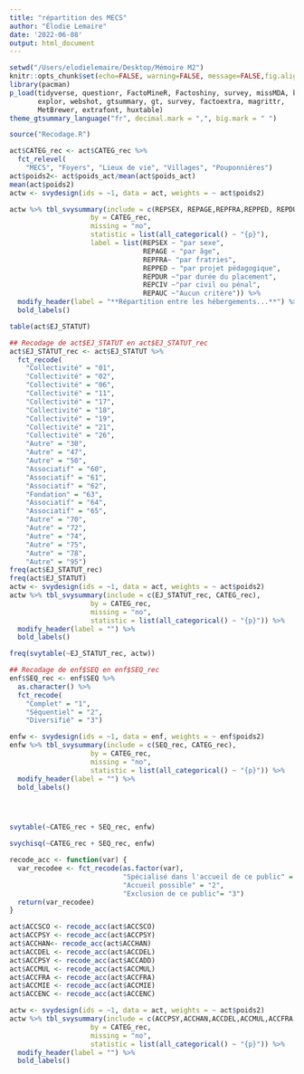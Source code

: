 ```yaml
---
title: "répartition des MECS"
author: "Élodie Lemaire"
date: '2022-06-08'
output: html_document
---
```


```r
setwd("/Users/elodielemaire/Desktop/Mémoire M2")
knitr::opts_chunk$set(echo=FALSE, warning=FALSE, message=FALSE,fig.align = 'center')
library(pacman)
p_load(tidyverse, questionr, FactoMineR, Factoshiny, survey, missMDA, knitr, 
       explor, webshot, gtsummary, gt, survey, factoextra, magrittr,
       MetBrewer, extrafont, huxtable)
theme_gtsummary_language("fr", decimal.mark = ",", big.mark = " ")

source("Recodage.R")
```

```r
act$CATEG_rec <- act$CATEG_rec %>%
  fct_relevel(
    "MECS", "Foyers", "Lieux de vie", "Villages", "Pouponnières")
act$poids2<- act$poids_act/mean(act$poids_act)
mean(act$poids2)
actw <- svydesign(ids = ~1, data = act, weights = ~ act$poids2)

actw %>% tbl_svysummary(include = c(REPSEX, REPAGE,REPFRA,REPPED, REPDUR, REPCIV, REPAUC, CATEG_rec),
                    by = CATEG_rec,
                    missing = "no",
                    statistic = list(all_categorical() ~ "{p}"),
                    label = list(REPSEX ~ "par sexe",
                                 REPAGE ~ "par âge",
                                 REPFRA~ "par fratries",
                                 REPPED ~ "par projet pédagogique",
                                 REPDUR ~"par durée du placement",
                                 REPCIV ~"par civil ou pénal",
                                 REPAUC ~"Aucun critère")) %>%   
  modify_header(label = "**Répartition entre les hébergements...**") %>% 
  bold_labels()
```

```r
table(act$EJ_STATUT)

## Recodage de act$EJ_STATUT en act$EJ_STATUT_rec
act$EJ_STATUT_rec <- act$EJ_STATUT %>%
  fct_recode(
    "Collectivité" = "01",
    "Collectivité" = "02",
    "Collectivité" = "06",
    "Collectivité" = "11",
    "Collectivité" = "17",
    "Collectivité" = "18",
    "Collectivité" = "19",
    "Collectivité" = "21",
    "Collectivité" = "26",
    "Autre" = "30",
    "Autre" = "47",
    "Autre" = "50",
    "Associatif" = "60",
    "Associatif" = "61",
    "Associatif" = "62",
    "Fondation" = "63",
    "Associatif" = "64",
    "Associatif" = "65",
    "Autre" = "70",
    "Autre" = "72",
    "Autre" = "74",
    "Autre" = "75",
    "Autre" = "78",
    "Autre" = "95")
freq(act$EJ_STATUT_rec)
freq(act$EJ_STATUT)
actw <- svydesign(ids = ~1, data = act, weights = ~ act$poids2)
actw %>% tbl_svysummary(include = c(EJ_STATUT_rec, CATEG_rec),
                    by = CATEG_rec,
                    missing = "no",
                    statistic = list(all_categorical() ~ "{p}")) %>%   
  modify_header(label = "") %>% 
  bold_labels()

freq(svytable(~EJ_STATUT_rec, actw))

## Recodage de enf$SEQ en enf$SEQ_rec
enf$SEQ_rec <- enf$SEQ %>%
  as.character() %>%
  fct_recode(
    "Complet" = "1",
    "Séquentiel" = "2",
    "Diversifié" = "3")

enfw <- svydesign(ids = ~1, data = enf, weights = ~ enf$poids2)
enfw %>% tbl_svysummary(include = c(SEQ_rec, CATEG_rec),
                    by = CATEG_rec,
                    missing = "no",
                    statistic = list(all_categorical() ~ "{p}")) %>%   
  modify_header(label = "") %>% 
  bold_labels()




svytable(~CATEG_rec + SEQ_rec, enfw)

svychisq(~CATEG_rec + SEQ_rec, enfw)

```
```r
recode_acc <- function(var) {
  var_recodee <- fct_recode(as.factor(var),
                            "Spécialisé dans l'accueil de ce public" = "1",
                            "Accueil possible" = "2",
                            "Exclusion de ce public"= "3")
  return(var_recodee)
}

act$ACCSCO <- recode_acc(act$ACCSCO)
act$ACCPSY <- recode_acc(act$ACCPSY)
act$ACCHAN<- recode_acc(act$ACCHAN)
act$ACCDEL <- recode_acc(act$ACCDEL)
act$ACCPSY <- recode_acc(act$ACCADD)
act$ACCMUL <- recode_acc(act$ACCMUL)
act$ACCFRA <- recode_acc(act$ACCFRA)
act$ACCMIE <- recode_acc(act$ACCMIE)
act$ACCENC <- recode_acc(act$ACCENC)

actw <- svydesign(ids = ~1, data = act, weights = ~ act$poids2)
actw %>% tbl_svysummary(include = c(ACCPSY,ACCHAN,ACCDEL,ACCMUL,ACCFRA,ACCMIE,CATEG_rec),
                    by = CATEG_rec,
                    missing = "no",
                    statistic = list(all_categorical() ~ "{p}")) %>%   
  modify_header(label = "") %>% 
  bold_labels()
```


